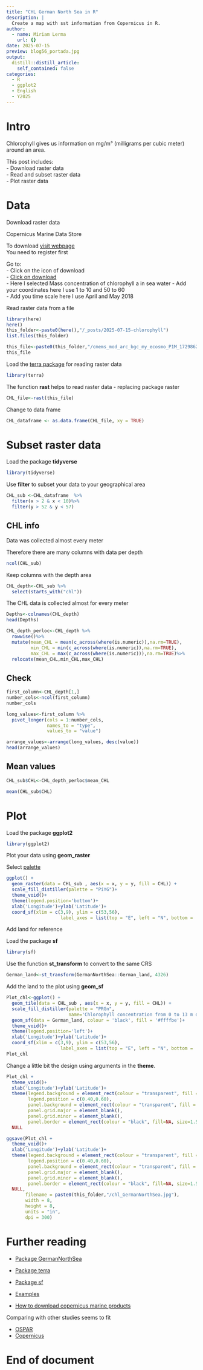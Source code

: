 ```yaml
---
title: "CHL German North Sea in R"
description: |
  Create a map with sst information from Copernicus in R.
author:
  - name: Miriam Lerma
    url: {}
date: 2025-07-15
preview: blog56_portada.jpg
output:
  distill::distill_article:
    self_contained: false
categories:
  - R
  - ggplot2
  - English
  - Y2025
---
```




# Intro

Chlorophyll gives us information on mg/m³ (milligrams per cubic meter) around an area.

This post includes:  
- Download raster data   
- Read and subset raster data  
- Plot raster data  

# Data

Download raster data

Copernicus Marine Data Store

To download [visit webpage](https://data.marine.copernicus.eu/products)  
You need to register first  

Go to:  
- Click on the icon of download  
- [Click on download](https://help.marine.copernicus.eu/en/articles/4469993-how-to-download-copernicus-marine-products#h_ec9344c750)  
- Here I selected Mass concentration of chlorophyll a in sea water
- Add your coordinates here I use 1 to 10 and 50 to 60    
- Add you time scale here I use April and May 2018  


Read raster data from a file

```r
library(here)
here()
this_folder<-paste0(here(),"/_posts/2025-07-15-chlorophyll")
list.files(this_folder)
```

```r
this_file<-paste0(this_folder,"/cmems_mod_arc_bgc_my_ecosmo_P1M_1729862405550.nc")
this_file
```

Load the [terra package](https://pjbartlein.github.io/REarthSysSci/netcdf_terra.html) for reading raster data

```r
library(terra)
```

The function **rast** helps to read raster data - replacing package raster

```r
CHL_file<-rast(this_file)
```

Change to data frame

```r
CHL_dataframe <- as.data.frame(CHL_file, xy = TRUE)
```

# Subset raster data

Load the package **tidyverse** 

```r
library(tidyverse)
```

Use **filter** to subset your data to your geographical area

```r
CHL_sub <-CHL_dataframe  %>%
  filter(x > 2 & x < 10)%>%
  filter(y > 52 & y < 57)
```

## CHL info

Data was collected almost every meter

Therefore there are many columns with data per depth

```r
ncol(CHL_sub)
```

Keep columns with the depth area

```r
CHL_depth<-CHL_sub %>%
  select(starts_with("chl"))
```

The CHL data is collected almost for every meter

```r
Depths<-colnames(CHL_depth)
head(Depths)
```

```r
CHL_depth_perloc<-CHL_depth %>%
  rowwise()%>%
  mutate(mean_CHL = mean(c_across(where(is.numeric)),na.rm=TRUE),
         min_CHL = min(c_across(where(is.numeric)),na.rm=TRUE),
         max_CHL = max(c_across(where(is.numeric))),na.rm=TRUE)%>%
  relocate(mean_CHL,min_CHL,max_CHL)
```

## Check

```r
first_column<-CHL_depth[1,]
number_cols<-ncol(first_column)
number_cols
```

```r
long_values<-first_column %>% 
  pivot_longer(cols = 1:number_cols, 
               names_to = "type",
               values_to = "value")
```

```r
arrange_values<-arrange(long_values, desc(value))
head(arrange_values)
```


## Mean values

```r
CHL_sub$CHL<-CHL_depth_perloc$mean_CHL
```

```r
mean(CHL_sub$CHL)
```

# Plot

Load the package **ggplot2** 

```r
library(ggplot2)
```

Plot your data using **geom_raster**

Select [palette](https://ggplot2-book.org/scales-colour)

```r
ggplot() +
  geom_raster(data = CHL_sub , aes(x = x, y = y, fill = CHL)) +
  scale_fill_distiller(palette = "PiYG")+
  theme_void()+
  theme(legend.position='bottom')+
  xlab('Longitude')+ylab('Latitude')+
  coord_sf(xlim = c(3,9), ylim = c(53,56),
                    label_axes = list(top = "E", left = "N", bottom = 'E', right='N'))

```

Add land for reference

Load the package **sf**

```r
library(sf)
```

Use the function **st_transform** to convert to the same CRS

```r
German_land<-st_transform(GermanNorthSea::German_land, 4326)
```

Add the land to the plot using **geom_sf**

```r
Plot_chl<-ggplot() +
  geom_tile(data = CHL_sub , aes(x = x, y = y, fill = CHL)) +
  scale_fill_distiller(palette = "PRGn",
                       name='Chlorophyll concentration from 0 to 13 m depth \n in the German North Sea in \n spring (April and May montly composites)')+
  geom_sf(data = German_land, colour = 'black', fill = '#ffffbe')+
  theme_void()+
  theme(legend.position='left')+
  xlab('Longitude')+ylab('Latitude')+
  coord_sf(xlim = c(3,9), ylim = c(53,56),
                    label_axes = list(top = "E", left = "N", bottom = 'E', right='N'))
Plot_chl
```


Change a little bit the design using arguments in the **theme**.

```r
Plot_chl + 
  theme_void()+
  xlab('Longitude')+ylab('Latitude')+
  theme(legend.background = element_rect(colour = "transparent", fill = "transparent"),
        legend.position = c(0.40,0.60),
        panel.background = element_rect(colour = "transparent", fill = "transparent"),
        panel.grid.major = element_blank(),
        panel.grid.minor = element_blank(),
        panel.border = element_rect(colour = "black", fill=NA, size=1.5))+
  NULL
```


```r
ggsave(Plot_chl + 
  theme_void()+
  xlab('Longitude')+ylab('Latitude')+
  theme(legend.background = element_rect(colour = "transparent", fill = "transparent"),
        legend.position = c(0.40,0.60),
        panel.background = element_rect(colour = "transparent", fill = "transparent"),
        panel.grid.major = element_blank(),
        panel.grid.minor = element_blank(),
        panel.border = element_rect(colour = "black", fill=NA, size=1.5))+
  NULL,
       filename = paste0(this_folder,"/chl_GermanNorthSea.jpg"),
       width = 8, 
       height = 8, 
       units = "in",
       dpi = 300)
```

# Further reading

- [Package GermanNorthSea](https://github.com/MiriamLL/GermanNorthSea)
- [Package terra](https://rspatial.github.io/terra/) 
- [Package sf](https://r-spatial.github.io/sf/)

- [Examples](https://marine.copernicus.eu/services/user-learning-services/using-r-work-copernicus-marine-data)
- [How to download copernicus marine products](https://help.marine.copernicus.eu/en/articles/4469993-how-to-download-copernicus-marine-products#h_ec9344c750)

Comparing with other studies seems to fit

- [OSPAR](https://oap.ospar.org/en/ospar-assessments/intermediate-assessment-2017/pressures-human-activities/eutrophication/chlorophyll-concentrations/)
- [Copernicus](https://os.copernicus.org/articles/20/1247/2024/)

# End of document